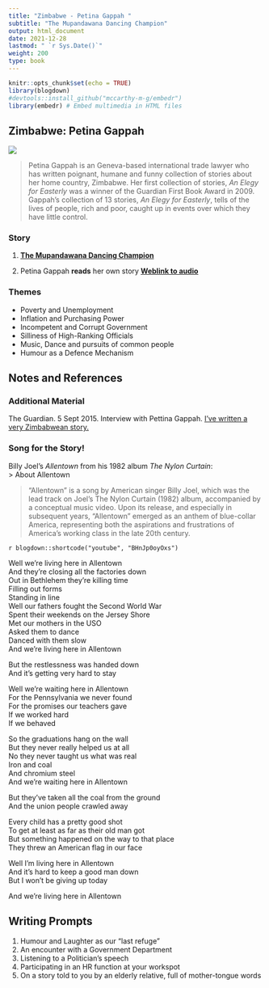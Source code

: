 ```yaml
---
title: "Zimbabwe - Petina Gappah "
subtitle: "The Mupandawana Dancing Champion"
output: html_document
date: 2021-12-28
lastmod: " `r Sys.Date()`"
weight: 200
type: book
---
```


```r
knitr::opts_chunk$set(echo = TRUE)
library(blogdown)
#devtools::install_github("mccarthy-m-g/embedr")
library(embedr) # Embed multimedia in HTML files
```

## Zimbabwe: Petina Gappah

![](https://i.guim.co.uk/img/media/28913a4af90ba05bb3f04ed1033af6b2ff837fa8/0_526_2279_1860/master/2279.jpg?width=620&quality=45&auto=format&fit=max&dpr=2&s=ae7203e338dc0b905d6a62dc857bb6d2)



> Petina Gappah is an Geneva-based international trade lawyer who has written poignant, humane and funny collection of stories about her home country, Zimbabwe. Her first collection of stories, *An Elegy for Easterly*  was a winner of the Guardian First Book Award in 2009. Gappah's collection of 13 stories, *An Elegy for Easterly*, tells of the lives of people, rich and poor, caught up in events over which they have little control.


### Story


1. <u>[**The Mupandawana Dancing Champion**](/pdf/ISTW/The-Mupandawana-Dancing-Champion.pdf)</u>

2. Petina Gappah **reads** her own story <u>[**Weblink to audio**](https://www.theguardian.com/books/audio/2009/jan/26/pettina-gappah-dancing-champion)</u>


### Themes
  - Poverty and Unemployment
  - Inflation and Purchasing Power
  - Incompetent and Corrupt Government
  - Silliness of High-Ranking Officials
  - Music, Dance and pursuits of common people
  - Humour as a Defence Mechanism

## Notes and References 

### Additional Material

The Guardian. 5 Sept 2015. Interview with Pettina Gappah. <u>[I've written a very Zimbabwean story.](https://www.theguardian.com/books/2015/sep/05/petina-gappah-interview-ive-written-very-zimbabwean-story)</u>

### Song for the Story!

Billy Joel's *Allentown* from his 1982 album *The Nylon Curtain*:   
> About Allentown

>"Allentown" is a song by American singer Billy Joel, which was the lead track on Joel's The Nylon Curtain (1982) album, accompanied by a conceptual music video. Upon its release, and especially in subsequent years, "Allentown" emerged as an anthem of blue-collar America, representing both the aspirations and frustrations of America's working class in the late 20th century. 

`r blogdown::shortcode("youtube", "BHnJp0oyOxs")`



Well we're living here in Allentown\
And they're closing all the factories down\
Out in Bethlehem they're killing time\
Filling out forms\
Standing in line\
Well our fathers fought the Second World War\
Spent their weekends on the Jersey Shore\
Met our mothers in the USO\
Asked them to dance\
Danced with them slow\
And we're living here in Allentown\

But the restlessness was handed down\
And it's getting very hard to stay\

Well we're waiting here in Allentown\
For the Pennsylvania we never found\
For the promises our teachers gave\
If we worked hard\
If we behaved\

So the graduations hang on the wall\
But they never really helped us at all\
No they never taught us what was real\
Iron and coal\
And chromium steel\
And we're waiting here in Allentown\

But they've taken all the coal from the ground\
And the union people crawled away\

Every child has a pretty good shot\
To get at least as far as their old man got\
But something happened on the way to that place\
They threw an American flag in our face\

Well I'm living here in Allentown\
And it's hard to keep a good man down\
But I won't be giving up today\

And we're living here in Allentown\

## Writing Prompts
1. Humour and Laughter as our "last refuge"
2. An encounter with a Government Department
3. Listening to a Politician's speech
4. Participating in an HR function at your workspot
5. On a story told to you by an elderly relative, full of mother-tongue words







 
 
